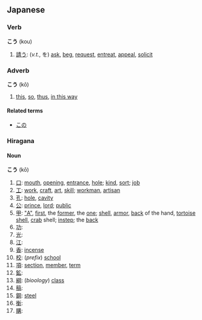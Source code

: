 == Japanese ==
===Verb===
'''こう''' (kou)

# [[請う]]: (''v.t.'', を) [[ask]], [[beg]], [[request]], [[entreat]], [[appeal]], [[solicit]]

===Adverb===
'''こう''' (kō)

# [[this]], [[so]], [[thus]], [[in this way]]

====Related terms====
*[[この]]

===Hiragana===
====Noun====
'''こう''' (kō)

# [[口]]: [[mouth]], [[opening]], [[entrance]], [[hole]]; [[kind]], [[sort]]; [[job]]
# [[工]]: [[work]], [[craft]], [[art]], [[skill]]; [[workman]], [[artisan]]
# [[孔]]: [[hole]], [[cavity]]
# [[公]]: [[prince]], [[lord]]; [[public]]
# [[甲]]: [["A"]], [[first]], the [[former]], the [[one]]; [[shell]], [[armor]], [[back]] of the hand, [[tortoise shell]], [[crab]] shell; [[instep]]; the [[back]]
# [[功]]:
# [[光]]:
# [[江]]:
# [[香]]: [[incense]]
# [[校]]: (''prefix'') [[school]]
# [[項]]: [[section]], [[member]], [[term]]
# [[鉱]]:
# [[綱]]: (''bioology'') [[class]]
# [[稿]]:
# [[鋼]]: [[steel]]
# [[衡]]:
# [[購]]: